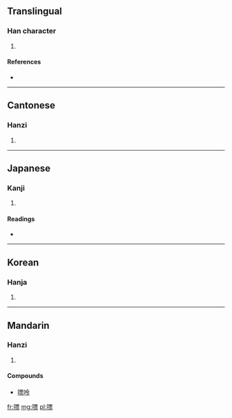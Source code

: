 ==Translingual==

===Han character===
{{Han char|rn=30|rad=口|as=11|sn=14|four=6109<sub>1</sub>|canj=口一田火 (RMWF)}}

# {{defn|Han|sort=口11}}

====References====
* {{Han ref|kx=0205.130|dkj=04182|dj=0428.070|hdz=10675.010|uh=560C|ud=22028|bh=E149|bd=57673}}

----

==Cantonese==

===Hanzi===
{{yue-hanzi|jyut=|y=piu3}}

# {{defn|Cantonese|sort=口11}}

----

==Japanese==

===Kanji===
{{ja-kanji|grade=|rs=口11}}

# {{defn|Japanese|sort=口11}}

====Readings====
* {{ja-readings|on=[[ひょう]] (hyō)|kun=[[はやい]] (hayai), [[ゆれる]] (yureru), [[みだれる]] (midareru)}}

----

==Korean==

===Hanja===
{{ko-hanja|hangeul=표|rv=pyo|mr=p'yo}}

# {{defn|Korean|sort=口11}}

----

==Mandarin==

===Hanzi===
{{cmn-hanzi|pin=[[piāo]] ([[piao1]])|wg=p'iao<sup>1</sup>}}

# {{defn|Mandarin|sort=口11}}

====Compounds====
* [[嘌呤]]

[[fr:嘌]]
[[mg:嘌]]
[[pl:嘌]]